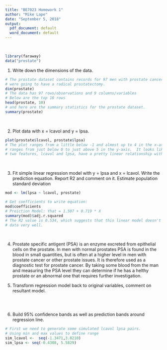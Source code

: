```yaml
---
title: "BE7023 Homework 1"
author: "Mike Lape"
date: "September 5, 2018"
output:
  pdf_document: default
  word_document: default
---
```

&nbsp;

```r
library(faraway)
data("prostate")
```

1.	Write down the dimensions of the data.
```r
# The prostate dataset contains records for 97 men with prostate cancer who 
# were going to have a radical prostatectomy. 
dim(prostate)
# The data has 97 rows/observations and 9 columns/variables
# Below are the top 10 rows
head(prostate, 10)
# and here are the summary statistics for the prostate dataset.
summary(prostate)
```

&nbsp;

2.   Plot data with x = lcavol and y = lpsa.
```r
plot(prostate$lcavol, prostate$lpsa)
# The plot ranges from a little below -1 and almost up to 4 in the x-axis, and
# ranges from just below 0 to just above 5 in the y-axis.  It looks like these
# two features, lcavol and lpsa, have a pretty linear relationship with each other.
```

&nbsp;

3.  Fit simple linear regression model with y = lpsa and x = lcavol.
    Write the prediction equation.
    Report R2 and comment on it.
    Estimate population standard deviation
```r
mod <- lm(lpsa ~ lcavol, prostate)

# Get coefficients to write equation:
mod$coefficients
# Preiction Model: Yhat = 1.507 + 0.719 * X
summary(mod)$adj.r.squared
# The R2 value is 0.534, which suggests that this linear model doesn't fit the
# data very well.

```

&nbsp;

4.  Prostate specific antigent (PSA) is an enzyme excreted from epithelial cells on
    the prostate.  In men with normal prostates PSA is found in the blood in small 
    quantities, but is often at a higher level in men with prostate cancer or other
    prostate issues.  It is therefore used as a diagnostic test for prostate cancer.
    By taking some blood from the man and measuring the PSA level they can determine
    if he has a helthy prostate or an abnormal one that requires further investigation.
&nbsp;

5.  Transform regression model back to original variables, comment on resultant model.
```r

```

&nbsp;

6.  Build 95% confidence bands as well as prediction bands around regression line.
```r
# First we need to generate some simulated lcavol lpsa pairs.
# Using min and max values to define range
sim_lcavol <-  seq(-1.3471,3.8210)
sim_lpsa <- seq(-0.4308, 5.5829)
```


